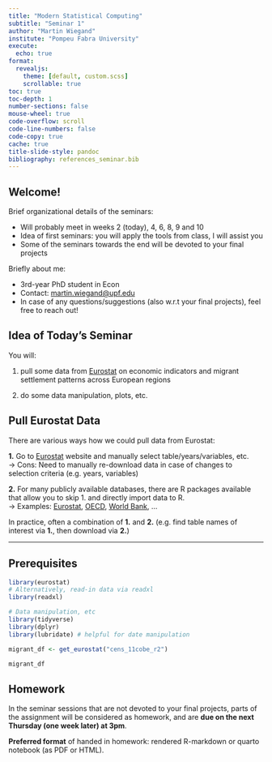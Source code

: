 ```yaml
---
title: "Modern Statistical Computing"
subtitle: "Seminar 1"
author: "Martin Wiegand"
institute: "Pompeu Fabra University"
execute:
  echo: true
format:
  revealjs:
    theme: [default, custom.scss]
    scrollable: true
toc: true
toc-depth: 1
number-sections: false
mouse-wheel: true
code-overflow: scroll
code-line-numbers: false
code-copy: true
cache: true
title-slide-style: pandoc 
bibliography: references_seminar.bib
---
```


  
## Welcome! 
  
Brief organizational details of the seminars: 

- Will probably meet in weeks 2 (today), 4, 6, 8, 9 and 10 
- Idea of first seminars: you will apply the tools from class, I will assist you
- Some of the seminars towards the end will be devoted to your final projects 

Briefly about me: 

- 3rd-year PhD student in Econ 
- Contact: <martin.wiegand@upf.edu>
- In case of any questions/suggestions (also w.r.t your final projects), feel free to reach out! 

## Idea of Today's Seminar  

You will: 

1. pull some data from [Eurostat](https://ec.europa.eu/eurostat/data/database) on economic indicators and migrant settlement patterns across European regions

2. do some data manipulation, plots, etc. 

## Pull Eurostat Data 

There are various ways how we could pull data from Eurostat: 

**1.** Go to [Eurostat](https://ec.europa.eu/eurostat/data/database) website and manually select table/years/variables, etc.  
$\rightarrow$ Cons: Need to manually re-download data in case of changes to selection criteria (e.g. years, variables)  

**2.** For many publicly available databases, there are R packages available 
that allow you to skip 1. and directly import data to R.  
$\rightarrow$ Examples:  [Eurostat](https://ec.europa.eu/eurostat/data/database), [OECD](https://github.com/expersso/OECD), [World Bank](https://cran.r-project.org/web/packages/wbstats/vignettes/wbstats.html), $\dots$

In practice, often a combination of **1.** and **2.** (e.g. find table names of interest via **1.**, then download via **2.**)

--- 



## Prerequisites 

```r
library(eurostat)
# Alternatively, read-in data via readxl 
library(readxl)

# Data manipulation, etc 
library(tidyverse)
library(dplyr)
library(lubridate) # helpful for date manipulation 
```

```r
migrant_df <- get_eurostat("cens_11cobe_r2")

migrant_df

```

## Homework 

In the seminar sessions that are not devoted to your final projects, parts of the assignment will be considered as homework, and are **due on the next Thursday (one week later) at 3pm**. 

**Preferred format** of handed in homework: rendered R-markdown or quarto notebook (as PDF or HTML).  










  
  
  
    